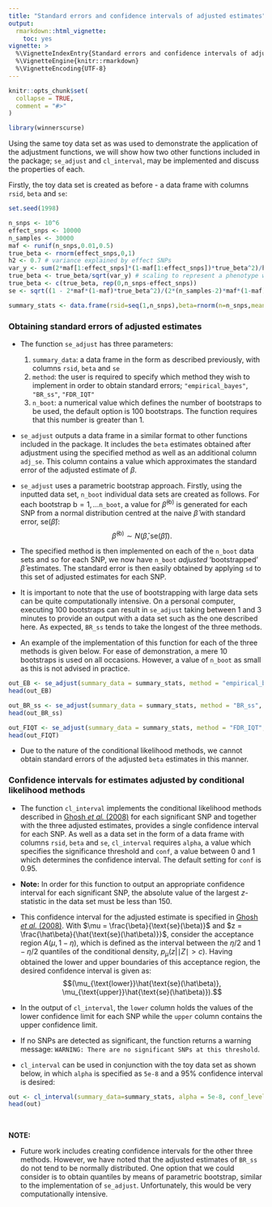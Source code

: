 ```yaml
---
title: "Standard errors and confidence intervals of adjusted estimates"
output: 
  rmarkdown::html_vignette:
    toc: yes
vignette: >
  %\VignetteIndexEntry{Standard errors and confidence intervals of adjusted estimates}
  %\VignetteEngine{knitr::rmarkdown}
  %\VignetteEncoding{UTF-8}
---
```


```r
knitr::opts_chunk$set(
  collapse = TRUE,
  comment = "#>"
)
```

```r
library(winnerscurse)
```


Using the same toy data set as was used to demonstrate the application of the adjustment functions, we will show how two other functions included in the package; `se_adjust` and `cl_interval`, may be implemented and discuss the properties of each.  

Firstly, the toy data set is created as before - a data frame with columns `rsid`, `beta` and `se`:
```r
set.seed(1998)

n_snps <- 10^6
effect_snps <- 10000
n_samples <- 30000
maf <- runif(n_snps,0.01,0.5)
true_beta <- rnorm(effect_snps,0,1)
h2 <- 0.7 # variance explained by effect SNPs
var_y <- sum(2*maf[1:effect_snps]*(1-maf[1:effect_snps])*true_beta^2)/h2
true_beta <- true_beta/sqrt(var_y) # scaling to represent a phenotype with variance 1
true_beta <- c(true_beta, rep(0,n_snps-effect_snps))
se <- sqrt((1 - 2*maf*(1-maf)*true_beta^2)/(2*(n_samples-2)*maf*(1-maf)))

summary_stats <- data.frame(rsid=seq(1,n_snps),beta=rnorm(n=n_snps,mean=true_beta,sd=se),se=se)
```



### Obtaining standard errors of adjusted estimates 

- The function `se_adjust` has three parameters: 
  1. `summary_data`: a data frame in the form as described previously, with columns `rsid`, `beta` and `se`
  2. `method`: the user is required to specify which method they wish to implement in order to obtain standard errors; `"empirical_bayes"`, `"BR_ss"`, `"FDR_IQT"` 
  3. `n_boot`: a numerical value which defines the number of bootstraps to be used, the default option is 100 bootstraps. The function requires that this number is greater than 1. 




-  `se_adjust` outputs a data frame in a similar format to other functions included in the package. It includes the `beta` estimates obtained after adjustment using the specified method as well as an additional column `adj_se`. This column contains a value which approximates the standard error of the adjusted estimate of $\beta$.   
 
- `se_adjust` uses a parametric bootstrap approach. Firstly, using the inputted data set, `n_boot` individual data sets are created as follows. For each bootstrap $\text{b} = 1, \dots$`n_boot`, a value for $\hat\beta^{(\text{b})}$ is generated for each SNP from a normal distribution centred at the naive $\hat\beta$ with standard error, $\text{se}(\hat\beta)$: $$\hat\beta^{(\text{b})} \sim N(\hat\beta, \text{se}(\hat\beta)).$$

- The specified method is then implemented on each of the `n_boot` data sets and so for each SNP, we now have `n_boot` *adjusted* 'bootstrapped' $\hat\beta$ estimates. The standard error is then easily obtained by applying `sd` to this set of adjusted estimates for each SNP.

- It is important to note that the use of bootstrapping with large data sets can be quite computationally intensive. On a personal computer, executing 100 bootstraps can result in `se_adjust` taking between 1 and 3 minutes to provide an output with a data set such as the one described here. As expected, `BR_ss` tends to take the longest of the three methods.

- An example of the implementation of this function for each of the three methods is given below. For ease of demonstration, a mere 10 bootstraps is used on all occasions. However, a value of `n_boot` as small as this is not advised in practice.

```r
out_EB <- se_adjust(summary_data = summary_stats, method = "empirical_bayes", n_boot=10)
head(out_EB)

out_BR_ss <- se_adjust(summary_data = summary_stats, method = "BR_ss", n_boot=10)
head(out_BR_ss)

out_FIQT <- se_adjust(summary_data = summary_stats, method = "FDR_IQT", n_boot=10)
head(out_FIQT)
```

- Due to the nature of the conditional likelihood methods, we cannot obtain standard errors of the adjusted `beta` estimates in this manner. 

### Confidence intervals for estimates adjusted by conditional likelihood methods 

- The function `cl_interval` implements the conditional likelihood methods described in [Ghosh *et al.* (2008)](https://www.ncbi.nlm.nih.gov/pmc/articles/PMC2665019/) for each significant SNP and together with the three adjusted estimates, provides a single confidence interval for each SNP. As well as a data set in the form of a data frame with columns `rsid`, `beta` and `se`, `cl_interval` requires `alpha`, a value which specifies the significance threshold and `conf`, a value between 0 and 1 which determines the confidence interval. The default setting for `conf` is 0.95. 

- **Note:** In order for this function to output an appropriate confidence interval for each significant SNP, the absolute value of the largest
$z$-statistic in the data set must be less than 150.

- This confidence interval for the adjusted estimate is specified in [Ghosh *et al.* (2008)](https://www.ncbi.nlm.nih.gov/pmc/articles/PMC2665019/). With $\mu = \frac{\beta}{\text{se}(\beta)}$ and $z = \frac{\hat\beta}{\hat{\text{se}(\hat\beta)}}$, consider the acceptance region $A(\mu,1-\eta)$, which is defined as the interval between the $\eta/2$ and $1-\eta/2$ quantiles of the conditional density, $p_{\mu}(z | \mid Z \mid > c )$. Having obtained the lower and upper boundaries of this acceptance region, the desired confidence interval is given as: $$(\mu_{\text{lower}}\hat{\text{se}(\hat\beta)}, \mu_{\text{upper}}\hat{\text{se}(\hat\beta)}).$$                           

- In the output of `cl_interval`, the `lower` column holds the values of the lower confidence limit for each SNP while the `upper` column contains the upper confidence limit. 

- If no SNPs are detected as significant, the function returns a warning message: `WARNING: There are no significant SNPs at this threshold`. 

- `cl_interval` can be used in conjunction with the toy data set as shown below, in which `alpha` is specified as `5e-8` and a 95% confidence interval is desired: 

```r
out <- cl_interval(summary_data=summary_stats, alpha = 5e-8, conf_level=0.95)
head(out)
```


$~$
$~$

**NOTE:** 

- Future work includes creating confidence intervals for the other three methods. However, we have noted that the adjusted estimates of `BR_ss` do not tend to be normally distributed. One option that we could consider is to obtain quantiles by means of parametric bootstrap, similar to the implementation of `se_adjust`. Unfortunately, this would be very computationally intensive. 

